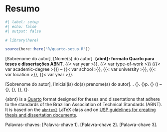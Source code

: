 <!-- %:::% .common h1 begin %:::% -->
# Resumo {.unnumbered}
<!-- %:::% .common h1 end %:::% -->

```r
#| label: setup
#| echo: false
#| output: false

# library(here)

source(here::here("R/quarto-setup.R"))
```

[Sobrenome do autor], [Nome(s) do autor]. __{abnt}: formato Quarto para teses e dissertações ABNT__. {{< var year >}}. {{< var type-of-work >}} ({{< var academic-degree >}}) -- {{< var school >}}, {{< var university >}}, {{< var location >}}, {{< var year >}}.

::: {.content-visible when-format="pdf"}
<!-- %:::% foreign-abstract reference begin %:::% -->
[Sobrenome do autor], [Inicial(is) do(s) prenome(s) do autor].  \textbf{[Título]}. {\imprimirdata}. {\thelastpage}p. {\imprimirtipotrabalho}  (\imprimirtituloacademico) -- {\imprimirescola}, {\imprimiruniversidade}, {\imprimirlocal}, {\imprimirdata}.
<!-- %:::% foreign-abstract reference end %:::% -->
:::

<!-- %:::% foreign-abstract body begin %:::% -->
{abnt} is a [Quarto](https://quarto.org) format designed for theses
and dissertations that adhere to the standards of the Brazilian Association of Technical Standards (ABNT). It is based on
the [`abntex2`](https://www.abntex.net.br/) LaTeX class and on [USP guidelines for creating thesis and dissertation
documents](https://teses.usp.br/index.php?option=com_content&view=article&id=52&Itemid=67&lang=en).
<!-- %:::% foreign-abstract body end %:::% -->

Palavras-chaves: [Palavra-chave 1]. [Palavra-chave 2]. [Palavra-chave 3].

::: {.content-visible when-format="pdf"}
<!-- %:::% foreign-abstract keywords begin %:::% -->
\begin{tabular}{p{3.6cm} p{12.4cm}}
  \textbf{Palavras-chaves}: &  [Palavra-chave 1]. [Palavra-chave 2]. [Palavra-chave 3].
\end{tabular}
<!-- %:::% foreign-abstract keywords end %:::% -->
:::

